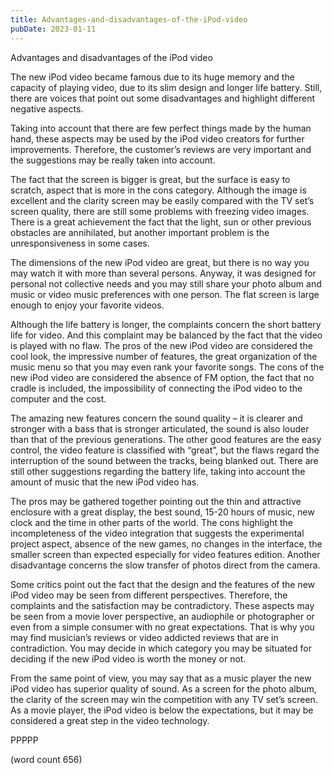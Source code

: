 ```yaml
---
title: Advantages-and-disadvantages-of-the-iPod-video
pubDate: 2023-01-11
---
```


Advantages and disadvantages of the iPod video
	
The new iPod video became famous due to its huge memory and the capacity of playing video, due to its slim design and longer life battery. Still, there are voices that point out some disadvantages and highlight different negative aspects.
	
Taking into account that there are few perfect things made by the human hand, these aspects may be used by the iPod video creators for further improvements. Therefore, the customer’s reviews are very important and the suggestions may be really taken into account.
	
The fact that the screen is bigger is great, but the surface is easy to scratch, aspect that is more in the cons category. Although the image is excellent and the clarity screen may be easily compared with the TV set’s screen quality, there are still some problems with freezing video images. There is a great achievement the fact that the light, sun or other previous obstacles are annihilated, but another important problem is the unresponsiveness in some cases.
	
The dimensions of the new iPod video are great, but there is no way you may watch it with more than several persons. Anyway, it was designed for personal not collective needs and you may still share your photo album and music or video music preferences with one person. The flat screen is large enough to enjoy your favorite videos.
	
Although the life battery is longer, the complaints concern the short battery life for video. And this complaint may be balanced by the fact that the video is played with no flaw. The pros of the new iPod video are considered the cool look, the impressive number of features, the great organization of the music menu so that you may even rank your favorite songs. The cons of the new iPod video are considered the absence of FM option, the fact that no cradle is included, the impossibility of connecting the iPod video to the computer and the cost. 
	
The amazing new features concern the sound quality – it is clearer and stronger with a bass that is stronger articulated, the sound is also louder than that of the previous generations. The other good features are the easy control, the video feature is classified with “great”, but the flaws regard the interruption of the sound between the tracks, being blanked out. There are still other suggestions regarding the battery life, taking into account the amount of music that the new iPod video has. 
	
The pros may be gathered together pointing out the thin and attractive enclosure with a great display, the best sound, 15-20 hours of music, new clock and the time in other parts of the world. The cons highlight the incompleteness of the video integration that suggests the experimental project aspect, absence of the new games, no changes in the interface, the smaller screen than expected especially for video features edition. Another disadvantage concerns the slow transfer of photos direct from the camera.
      
Some critics point out the fact that the design and the features of the new iPod video may be seen from different perspectives. Therefore, the complaints and the satisfaction may be contradictory. These aspects may be seen from a movie lover perspective, an audiophile or photographer or even from a simple consumer with no great expectations. That is why you may find musician’s reviews or video addicted reviews that are in contradiction. You may decide in which category you may be situated for deciding if the new iPod video is worth the money or not. 
      
From the same point of view, you may say that as a music player the new iPod video has superior quality of sound. As a screen for the photo album, the clarity of the screen may win the competition with any TV set’s screen. As a movie player, the iPod video is below the expectations, but it may be considered a great step in the video technology. 
      
PPPPP
      
(word count 656)